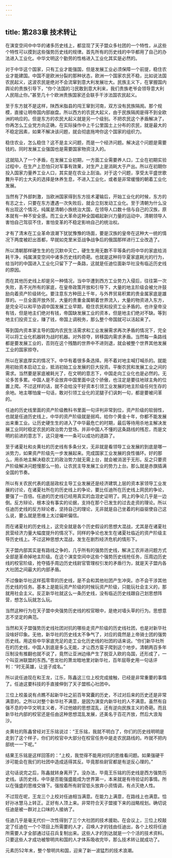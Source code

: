 ```yaml
---
---
---
```

title: 第283章 技术转让
---



在演变空间中中华的诸多历史线上，都显现了天子盟众多社团的一个特性，从这些个特性可以摸到这些强势历史线的规律。首先所有的历史线的中华都用了自己的办法进入工业化。中华文明这个勤劳的性格进入工业化其实是必然的。

对于中华这个国家，只有工业才能强国，但是发展工业必须保障一个前提，稳住农业才能建国。中国不是欧洲分裂的那种状态，欧洲一个国家农民不稳，比如说法国农民起义，这波农民是绝对不会流窜到意大利发展壮大。民族主义下，在掌握国内舆论的贵族引导下，“你个法国的刁民敢到意大利来，我们贵族老爷会领导意大利人民阻止你。”甚至几十个欧洲贵族国家还会联手干涉法国农民起义。

至于东方就不是这样，陕西米脂县的闯王窜到河南，双方没有民族隔阂。那个规模，直接让明帝国内部崩盘。所以西方的农民大起义，由于民族隔阂是得不到全欧洲的响应的。但是东方的农民大起义就是另一个级别。不把农民这个矛盾解决了，你再怎么工业党方向正确，在实际操作中上千公里国土上分布的农民，就是最大的不稳定因素，如果不解决该问题，就会彻底拖垮你这个国家的组织力。

稳住农业，怎么稳住？这不是主义问题，而是一个经济问题。解决这个问题是需要钱的。同时发展工业强国也是需要国家物资注入的。

这就陷入了一个矛盾，在发展工业初期，一方面工业需要养人口，工业在初期实验过程中，在生产上恐怕只对军事有效果，对生产上是消耗大于产出。所以在初期你投入国家力量养工业人口，其实是在农业上刮油。对于这个问题，享受太平盛世歌舞升平的士大夫的选择是休养生息，不进入工业化，或者是非常缓慢的朝着工业化发展。

当然有了外部刺激，当欧洲国家得到东方技术灌输后，开始工业化的时候，东方的有志之士，只要在东方遭遇一次失败后，就会立刻发动工业化。至于清朝为什么没有出现这个情况，纯属是清朝小族统治大国，在领导人口数十倍与自己的汉族，原本就有一种不安全感。而工业大革命这种全国崛起新兴力量的运动中，清朝领导人害怕自己驾驭不住，害怕变革的不稳定影响自己的统治权。

才有了清末在工业革命浪潮下犹犹豫豫的场面，要是汉族的皇帝在这种大一统的情况下两度被赶出首都，早就如克里米亚战争战争后的俄国那样进行工业改造了。

所以清朝那样硬生生的在沉默中灭亡，硬生生用无数不平等条约将中华的家底给消耗干净，纯属演变空间中诸多历史线的奇葩。也就是这种将华夏家底耗光的行为，给当时的中国进入工业化只留下了一条路，这就是任迪位面新华社没有临近历史线的原因。

而在其他历史线上却是另一种情况，当中华遭到西方工业势力入侵后，往往第一次失败，丢不光所有的家底，在皇帝政策开放和引导下，大量的地主阶级会被允许鼓励向着资产阶级转化。要注意东方种田上千年，与外界贸易积累的贵金属家底是雄厚的。一旦全面开放外贸，大量的贵重金属朝着世界流入，大量的物资进入东方，是完全可以和平协调中国发展工业早期，稳住农民和投资工业矛盾的。也许皇帝没有钱，但是地主们绝对有钱，帝国缺发展工业的资本，但是地主们绝对不缺。等到地主们投资工业，赚了钱，帝国上调税务，那么整个帝国就可以活起来了。

等到国内资本家主导的国内农民生活需求和工业发展需求再次矛盾的情况下，完全可以将工业化机器转为战时机器。对外掠夺，转移国内需求矛盾。当然每一条路线都是要发展工业的，否则在这个残酷的世界中不进则退，就会被整个世界其他发展工业的国家掠夺。

所以在家底厚实的情况下。中华有着很多条选择。用不着对地主喊打喊杀的。就能用初始资本启动工业，抵消初始工业发展的巨大投资。平衡农民和发展工业之间的需求。当然要是家底被耗光了，在文明的意志下，中国走向工业化也是必然的。无论多苦多累。中国人是不会放弃中国里面中这个骄傲，也注定是要往地球主角的位置上爬。不过这样的话，就不会给没干好资本引领工业发展的地主阶级任何生存的余地。地主哪怕废一句话，敢对引领工业化的泥腿子们讽刺一句，都是要被问革的。

任迪的历史线里面的资产阶级教科书里面一句评判非常到位，资产阶级的软弱性，也就是任迪历史线上，中华的资产阶级就是弱鸡，给你个黄金十年，你都不能发展出来重工业。让历史硬生生的进入了中华最危亡的时期，最后等待用杀地主解决发展工业同时稳定农民的政治势力登场。并非中国人不懂的这条路线的残忍，而是文明的前进的意志下，这只是唯一一条可以成功的道路了。

至于诸夏社和炎黄社的历史线有多条分叉，无非就是看领导工业发展的到底是哪一派势力，如果资产阶级先一步发展起来。完成国家工业发展的良性循环。好的那么，用杀地主解决稳农工的政治势力就无需上台，就会被消泯于无形。反之只要资产阶级解决问题慢那么一拍，让农民主导发展工业的势力上台。那么就是赤旗插满全国的节奏。

所以有关农民代表的底层政权主导工业发展还是经济建筑上层的资本家领导工业发展的讨论，在诸夏社所在的历史线上的争论，要比任迪所在历史线上网民的争论，要强了一百倍。任迪的历史线已经用真实的血泪史证明了。网上的争论几乎是一边倒。反方辩论，根本没有事实的论据，支持在那个已发生的过去走资的理论。所以任迪历史线的反方辩论者，坚持自己的理论，无非就是自己坐着的利益驱使自己这么说，要么就是思维上太过偏听偏信。

而在诸夏社的历史线上，这完全就是各个历史假设的思想大混战，尤其是在诸夏社民营经济力量大幅度提升的情况下。同样的争论也发生在诸夏社临近的资产阶级主导历史线上。不过这种思想大混战，发生在剧烈经济危机的情形下。

天子盟内部其实是有路线之争的，几乎所有的强势历史线，解决工农并进问题方式全部是革命掉地主阶级。在这个演变空间中这些个强势历史线抢任务，压周边历史线的校官阶级，抢夺插手周边历史线尉官管理权引发的矛盾行为，就是天子盟内各大社团之间最大的内部矛盾。

不过像新华社这样孤零零的历史线，是不会和其他社团产生冲突。亦不会干涉其他历史线的任务。基本上是能玩资产阶级的时候玩资产阶级，只能玩社会主义的，那就用社会主义。反正新华社就这么一条历史线，没有临近历史线跟自己划思想阵营，想怎么玩就怎么玩。

当然这种行为在天子盟中央强势历史线的校官眼中，是绝对墙头草的行为。思想意志不坚定的典范。

当然和天子盟强势历史线社团对抗的哪些走资产阶级的历史线社团，也是对新华社没啥好印象。无他，新华社的历史线太不争气了，对应的竟然是上帝骑士团的强势历史线。用这些中华家底充足的走工业化历史线的社团的话来说。“你们新华社所在的历史线，中国人到底是多么无能，才让西方蛮子爬到这个地步。清朝两百多年压制没有推翻也就不说了，竟然让亚洲边缘产生了脱亚入欧的岛国，还形成了，一个叫亚洲联盟的东西。”苍龙社的萧龙暗地里对新华社，百年屈辱史用一句话评判：“时无英雄，让竖子成名。”

所以说任迪现在和王龙，江乐，陈鑫这三位上校完成接触，已经是非常重要的事情了。任迪这要科技的手直接伸到了天子盟核心社团中。

三位上校虽说有点瞧不起新华社之前百年窝囊的历史，不过对后来的历史还是非常满意的。之所以对整个新华社不满意，是因为演变内新华社的人不满意。虽然有自强不息的中华文明主义者，不过他娘的思想混乱，还有逆向民族主义的奇葩。而且新华社内部的校官还是任由这种思想混乱发展，还美名于百花齐放，然后大浪淘沙。

炎黄社的陈鑫曾经对王乐铭说过：“王乐铭，我就不明白了，你们的历史线明明是走到了这个样子，你们的校官中大部分在校官任务中是走农民路线的。咋就不把内部统一一下呢。”

结果王乐铭是这样回答的：“上校，我觉得不能用对抗的思维看问题。如果强硬干涉可能会在我们的社团中造成适得其反。毕竟那些尉官都是有逆反心理的。”

这句话说完之后，陈鑫就转身离开了。没办法，毕竟王乐铭的历史线是西方强势历史线。该历史线，中华是否能强盛能成为世界第一，本来就是有待验证的事情。所以在强盛的思维交锋下。强按着所有尉官低头放弃小资情调，有点灭绝人性。

不过现在呢，王龙三个上校对任迪相当满意。在能力上满意，在路线上也满意。恰好孙冰慧马上转正。正好有人顶上来。非常符合天子盟接下来的战略规划。确切说任迪是被一群对上口味的人接纳了。

任迪几乎是毫无代价一次性得到了三个大社团的技术援助。在会议上，三位上校敲定了任迪在一个个项目上所需要的人才，召唤人才的钱由任迪出，各个上校将任迪所需要人才全部通过征召兵复制出来。这些人才的到达就是一个个活的技术资料。只要这些人才成功被黎明共和国的人才体系吸收完毕，那么技术转让就成功了。

元素历52年末，整个黎明共和国，迎来了新一波猛烈的技术浪潮。
